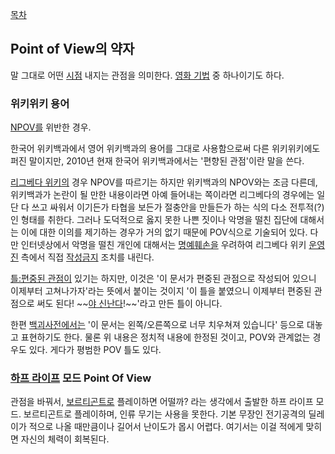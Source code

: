 [[목차]]
 
== Point of View의 약자 == 
말 그대로 어떤 [[시점]] 내지는 관점을 의미한다. [[영화 기법]] 중 하나이기도 하다.

=== 위키위키 용어 ===
[[NPOV]]를 위반한 경우.

한국어 위키백과에서 영어 위키백과의 용어를 그대로 사용함으로써 다른 위키위키에도 퍼진 말이지만, 2010년 현재 한국어 위키백과에서는 '편향된 관점'이란 말을 쓴다. 

[[리그베다 위키]]의 경우 NPOV를 따르기는 하지만 위키백과의 NPOV와는 조금 다른데, 위키백과가 논란이 될 만한 내용이라면 아예 들어내는 쪽이라면 리그베다의 경우에는 일단 다 쓰고 싸워서 이기든가 타협을 보든가 절충안을 만들든가 하는 식의 다소 전투적(?)인 형태를 취한다. 그러나 도덕적으로 옳지 못한 나쁜 짓이나 악명을 떨친 집단에 대해서는 이에 대한 이의를 제기하는 경우가 거의 없기 때문에 POV식으로 기술되어 있다. 다만 인터넷상에서 악명을 떨친 개인에 대해서는 [[명예훼손]]을 우려하여 리그베다 위키 [[운영진]] 측에서 직접 [[작성금지]] 조치를 내린다.

[[틀:편중된 관점]]이 있기는 하지만, 이것은 '이 문서가 편중된 관점으로 작성되어 있으니 이제부터 고쳐나가자'라는 뜻에서 붙이는 것이지 '이 틀을 붙였으니 이제부터 편중된 관점으로 써도 된다! ~~[[야 신난다]]!~~'라고 만든 틀이 아니다.

한편 [[백괴사전]]에서는 '이 문서는 왼쪽/오른쪽으로 너무 치우쳐져 있습니다' 등으로 대놓고 표현하기도 한다. 물론 위 내용은 정치적 내용에 한정된 것이고, POV와 관계없는 경우도 있다. 게다가 평범한 POV 틀도 있다.

=== [[하프 라이프]] 모드 Point Of View ===
관점을 바꿔서, [[보르티곤트]]로 플레이하면 어떨까? 라는 생각에서 출발한 하프 라이프 모드. 보르티곤트로 플레이하며, 인류 무기는 사용을 못한다.
기본 무장인 전기공격의 딜레이가 적으로 나올 때만큼이나 길어서 난이도가 몹시 어렵다. 여기서는 이걸 적에게 맞히면 자신의 체력이 회복된다.
